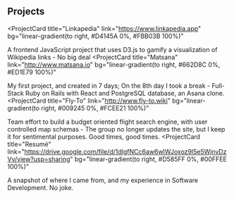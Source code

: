 ## Projects

<ProjectCard
  title="Linkapedia"
  link="https://www.linkapedia.app"
  bg="linear-gradient(to right, #D4145A 0%, #FBB03B 100%)"
>
  A frontend JavaScript project that uses D3.js to gamify a visualization of Wikipedia links - No big deal
</ProjectCard>
<ProjectCard
  title="Matsana"
  link="http://www.matsana.io"
  bg="linear-gradient(to right, #662D8C 0%, #ED1E79 100%)"
>
  My first project, and created in 7 days; On the 8th day I took a break - Full-Stack Ruby on Rails with React and PostgreSQL database, an Asana clone.
</ProjectCard>
<ProjectCard
  title="Fly-To"
  link="http://www.fly-to.wiki"
  bg="linear-gradient(to right, #009245 0%, #FCEE21 100%)"
>
  Team effort to build a budget oriented flight search engine, with user controlled map schemas - The group no longer updates the site, but I keep it for sentimental purposes. Good times, good times.
</ProjectCard>
<ProjectCard
  title="Resumé"
  link="https://drive.google.com/file/d/1dlgfNCc6aw6wIWJoxoz9l5e5WjnvDzVv/view?usp=sharing"
  bg="linear-gradient(to right, #D585FF 0%, #00FFEE 100%)"
>
  A snapshot of where I came from, and my experience in Software Development. No joke.
</ProjectCard>